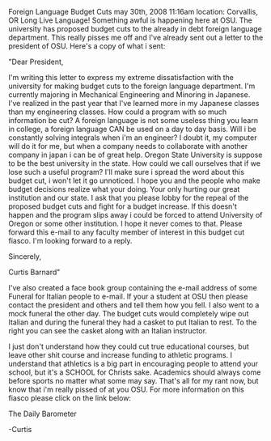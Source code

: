 Foreign Language Budget Cuts
may 30th, 2008 11:16am
location: Corvallis, OR
Long Live Language!
Something awful is happening here at OSU. The university has proposed budget cuts to the already in debt foreign language department. This really pisses me off and I've already sent out a letter to the president of OSU. Here's a copy of what i sent:

"Dear President,

I'm writing this letter to express my extreme dissatisfaction with the university for making budget cuts to the foreign language department. I'm currently majoring in Mechanical Engineering and Minoring in Japanese. I've realized in the past year that I've learned more in my Japanese classes than my engineering classes. How could a program with so much information be cut?
A foreign language is not some useless thing you learn in college, a foreign language CAN be used on a day to day basis. Will i be constantly solving integrals when i'm an engineer? I doubt it, my computer will do it for me, but when a company needs to collaborate with another company in japan i can be of great help.
Oregon State University is suppose to be the best university in the state. How could we call ourselves that if we lose such a useful program? I'll make sure i spread the word about this budget cut, i won't let it go unnoticed. I hope you and the people who make budget decisions realize what your doing. Your only hurting our great institution and our state. I ask that you please lobby for the repeal of the proposed budget cuts and fight for a budget increase. If this doesn't happen and the program slips away i could be forced to attend University of Oregon or some other institution. I hope it never comes to that.
Please forward this e-mail to any faculty member of interest in this budget cut fiasco. I'm looking forward to a reply.

Sincerely,

Curtis Barnard"

I've also created a face book group containing the e-mail address of some
Funeral for Italian
people to e-mail. If your a student at OSU then please contact the president and others and tell them how you fell. I also went to a mock funeral the other day. The budget cuts would completely wipe out Italian and during the funeral they had a casket to put Italian to rest. To the right you can see the casket along with an Italian instructor.

I just don't understand how they could cut true educational courses, but leave other shit course and increase funding to athletic programs. I understand that athletics is a big part in encouraging people to attend your school, but it's a SCHOOL for Christs sake. Academics should always come before sports no matter what some may say. That's all for my rant now, but know that i'm really pissed of at you OSU. For more information on this fiasco please click on the link below:

The Daily Barometer

-Curtis
